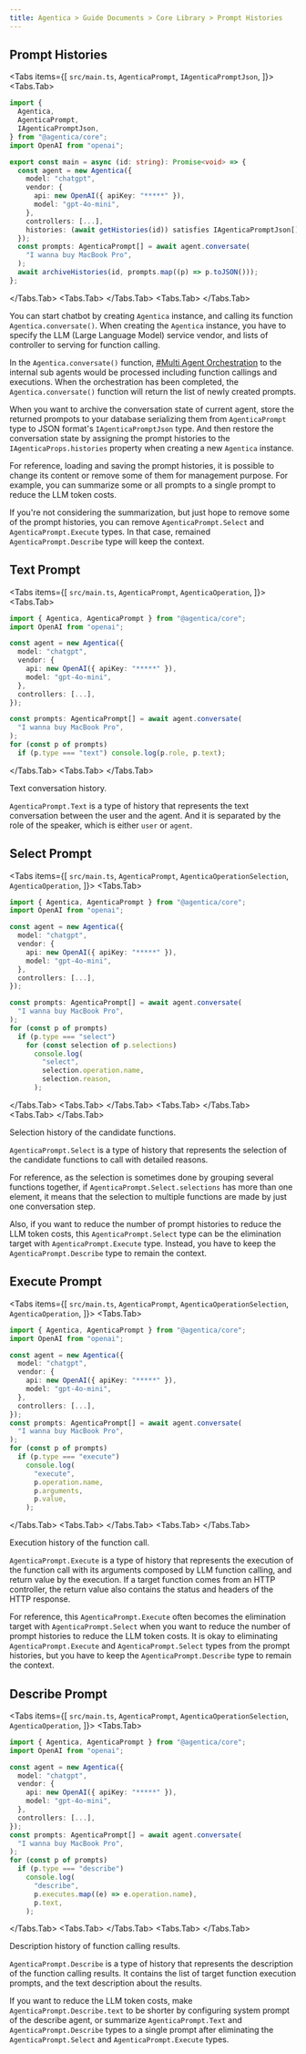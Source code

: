 ```yaml
---
title: Agentica > Guide Documents > Core Library > Prompt Histories
---
```



## Prompt Histories
<Tabs items={[
  <code>src/main.ts</code>,
  <code>AgenticaPrompt</code>,
  <code>IAgenticaPromptJson</code>,
]}>
  <Tabs.Tab>
```typescript filename="src/main.ts" showLineNumbers {16, 21}
import {
  Agentica,
  AgenticaPrompt,
  IAgenticaPromptJson,
} from "@agentica/core";
import OpenAI from "openai";

export const main = async (id: string): Promise<void> => {
  const agent = new Agentica({
    model: "chatgpt",
    vendor: {
      api: new OpenAI({ apiKey: "*****" }),
      model: "gpt-4o-mini",
    },
    controllers: [...],
    histories: (await getHistories(id)) satisfies IAgenticaPromptJson[],
  });
  const prompts: AgenticaPrompt[] = await agent.conversate(
    "I wanna buy MacBook Pro",
  );
  await archiveHistories(id, prompts.map((p) => p.toJSON()));
};
```
  </Tabs.Tab>
  <Tabs.Tab>
    <AgenticaPromptSnippet />
  </Tabs.Tab>
  <Tabs.Tab>
    <AgenticaOperationSelectionSnippet />
  </Tabs.Tab>
</Tabs>

You can start chatbot by creating `Agentica` instance, and calling its function `Agentica.conversate()`. When creating the `Agentica` instance, you have to specify the LLM (Large Language Model) service vendor, and lists of controller to serving for function calling.

In the `Agentica.conversate()` function, [#Multi Agent Orchestration](/docs/concepts/function-calling/#orchestration-strategy) to the internal sub agents would be processed including function callings and executions. When the orchestration has been completed, the `Agentica.conversate()` function will return the list of newly created prompts.

When you want to archive the conversation state of current agent, store the returned prompots to your database serializing them from `AgenticaPrompt` type to JSON format's `IAgenticaPromptJson` type. And then restore the conversation state by assigning the prompt histories to the `IAgenticaProps.histories` property when creating a new `Agentica` instance.

For reference, loading and saving the prompt histories, it is possible to change its content or remove some of them for management purpose. For example, you can summarize some or all prompts to a single prompt to reduce the LLM token costs.

If you're not considering the summarization, but just hope to remove some of the prompt histories, you can remove `AgenticaPrompt.Select` and `AgenticaPrompt.Execute` types. In that case, remained `AgenticaPrompt.Describe` type will keep the context.




## Text Prompt
<Tabs items={[
  <code>src/main.ts</code>,
  <code>AgenticaPrompt</code>,
  <code>AgenticaOperation</code>,
]}>
  <Tabs.Tab>
```typescript filename="src/main.ts" showLineNumbers {17}
import { Agentica, AgenticaPrompt } from "@agentica/core";
import OpenAI from "openai";

const agent = new Agentica({
  model: "chatgpt",
  vendor: {
    api: new OpenAI({ apiKey: "*****" }),
    model: "gpt-4o-mini",
  },
  controllers: [...],
});

const prompts: AgenticaPrompt[] = await agent.conversate(
  "I wanna buy MacBook Pro",
);
for (const p of prompts)
  if (p.type === "text") console.log(p.role, p.text);
```
  </Tabs.Tab>
  <Tabs.Tab>
    <AgenticaPromptSnippet />
  </Tabs.Tab>
</Tabs>

Text conversation history.

`AgenticaPrompt.Text` is a type of history that represents the text conversation between the user and the agent. And it is separated by the role of the speaker, which is either `user` or `agent`.




## Select Prompt
<Tabs items={[
  <code>src/main.ts</code>,
  <code>AgenticaPrompt</code>,
  <code>AgenticaOperationSelection</code>,
  <code>AgenticaOperation</code>,
]}>
  <Tabs.Tab>
```typescript filename="src/main.ts" showLineNumbers {17}
import { Agentica, AgenticaPrompt } from "@agentica/core";
import OpenAI from "openai";

const agent = new Agentica({
  model: "chatgpt",
  vendor: {
    api: new OpenAI({ apiKey: "*****" }),
    model: "gpt-4o-mini",
  },
  controllers: [...],
});

const prompts: AgenticaPrompt[] = await agent.conversate(
  "I wanna buy MacBook Pro",
);
for (const p of prompts)
  if (p.type === "select")
    for (const selection of p.selections) 
      console.log(
        "select",
        selection.operation.name,
        selection.reason,
      );
```
  </Tabs.Tab>
  <Tabs.Tab>
    <AgenticaPromptSnippet />
  </Tabs.Tab>
  <Tabs.Tab>
    <AgenticaOperationSelectionSnippet />
  </Tabs.Tab>
  <Tabs.Tab>
    <AgenticaOperationSnippet />
  </Tabs.Tab>
</Tabs>

Selection history of the candidate functions.

`AgenticaPrompt.Select` is a type of history that represents the selection of the candidate functions to call with detailed reasons.

For reference, as the selection is sometimes done by grouping several functions together, if `AgenticaPrompt.Select.selections` has more than one element, it means that the selection to multiple functions are made by just one conversation step.

Also, if you want to reduce the number of prompt histories to reduce the LLM token costs, this `AgenticaPrompt.Select` type can be the elimination target with `AgenticaPrompt.Execute` type. Instead, you have to keep the `AgenticaPrompt.Describe` type to remain the context.



## Execute Prompt
<Tabs items={[
  <code>src/main.ts</code>,
  <code>AgenticaPrompt</code>,
  <code>AgenticaOperationSelection</code>,
  <code>AgenticaOperation</code>,
]}>
  <Tabs.Tab>
```typescript filename="src/main.ts" showLineNumbers
import { Agentica, AgenticaPrompt } from "@agentica/core";
import OpenAI from "openai";

const agent = new Agentica({
  model: "chatgpt",
  vendor: {
    api: new OpenAI({ apiKey: "*****" }),
    model: "gpt-4o-mini",
  },
  controllers: [...],
});
const prompts: AgenticaPrompt[] = await agent.conversate(
  "I wanna buy MacBook Pro",
);
for (const p of prompts)
  if (p.type === "execute")
    console.log(
      "execute",
      p.operation.name,
      p.arguments,
      p.value,
    );
```
  </Tabs.Tab>
  <Tabs.Tab>
    <AgenticaPromptSnippet />
  </Tabs.Tab>
  <Tabs.Tab>
    <AgenticaOperationSnippet />
  </Tabs.Tab>
</Tabs>

Execution history of the function call.

`AgenticaPrompt.Execute` is a type of history that represents the execution of the function call with its arguments composed by LLM function calling, and return value by the execution. If a target function comes from an HTTP controller, the return value also contains the status and headers of the HTTP response.

For reference, this `AgenticaPrompt.Execute` often becomes the elimination target with `AgenticaPrompt.Select` when you want to reduce the number of prompt histories to reduce the LLM token costs. It is okay to eliminating `AgenticaPrompt.Execute` and `AgenticaPrompt.Select` types from the prompt histories, but you have to keep the `AgenticaPrompt.Describe` type to remain the context.




## Describe Prompt
<Tabs items={[
  <code>src/main.ts</code>,
  <code>AgenticaPrompt</code>,
  <code>AgenticaOperationSelection</code>,
  <code>AgenticaOperation</code>,
]}>
  <Tabs.Tab>
```typescript filename="src/main.ts" showLineNumbers
import { Agentica, AgenticaPrompt } from "@agentica/core";
import OpenAI from "openai";

const agent = new Agentica({
  model: "chatgpt",
  vendor: {
    api: new OpenAI({ apiKey: "*****" }),
    model: "gpt-4o-mini",
  },
  controllers: [...],
});
const prompts: AgenticaPrompt[] = await agent.conversate(
  "I wanna buy MacBook Pro",
);
for (const p of prompts)
  if (p.type === "describe")
    console.log(
      "describe",
      p.executes.map((e) => e.operation.name),
      p.text,
    );
```
  </Tabs.Tab>
  <Tabs.Tab>
    <AgenticaPromptSnippet />
  </Tabs.Tab>
  <Tabs.Tab>
    <AgenticaOperationSnippet />
  </Tabs.Tab>
</Tabs>

Description history of function calling results.

`AgenticaPrompt.Describe` is a type of history that represents the description of the function calling results. It contains the list of target function execution prompts, and the text description about the results.

If you want to reduce the LLM token costs, make `AgenticaPrompt.Describe.text` to be shorter by configuring system prompt of the describe agent, or summarize `AgenticaPrompt.Text` and `AgenticaPrompt.Describe` types to a single prompt after eliminating the `AgenticaPrompt.Select` and `AgenticaPrompt.Execute` types.